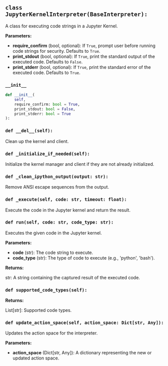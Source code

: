 <a id="camel.interpreters.ipython_interpreter"></a>

<a id="camel.interpreters.ipython_interpreter.JupyterKernelInterpreter"></a>

## `class JupyterKernelInterpreter(BaseInterpreter):`

A class for executing code strings in a Jupyter Kernel.

**Parameters:**

- **require_confirm** (bool, optional): If `True`, prompt user before running code strings for security. Defaults to `True`.
- **print_stdout** (bool, optional): If `True`, print the standard output of the executed code. Defaults to `False`.
- **print_stderr** (bool, optional): If `True`, print the standard error of the executed code. Defaults to `True`.

<a id="camel.interpreters.ipython_interpreter.JupyterKernelInterpreter.__init__"></a>

### `__init__`

```python
def __init__(
    self,
    require_confirm: bool = True,
    print_stdout: bool = False,
    print_stderr: bool = True
):
```

<a id="camel.interpreters.ipython_interpreter.JupyterKernelInterpreter.__del__"></a>

### `def __del__(self):`

Clean up the kernel and client.

<a id="camel.interpreters.ipython_interpreter.JupyterKernelInterpreter._initialize_if_needed"></a>

### `def _initialize_if_needed(self):`

Initialize the kernel manager and client if they are not already
initialized.

<a id="camel.interpreters.ipython_interpreter.JupyterKernelInterpreter._clean_ipython_output"></a>

### `def _clean_ipython_output(output: str):`

Remove ANSI escape sequences from the output.

<a id="camel.interpreters.ipython_interpreter.JupyterKernelInterpreter._execute"></a>

### `def _execute(self, code: str, timeout: float):`

Execute the code in the Jupyter kernel and return the result.

<a id="camel.interpreters.ipython_interpreter.JupyterKernelInterpreter.run"></a>

### `def run(self, code: str, code_type: str):`

Executes the given code in the Jupyter kernel.

**Parameters:**

- **code** (str): The code string to execute.
- **code_type** (str): The type of code to execute (e.g., 'python', 'bash').

**Returns:**

  str: A string containing the captured result of the
executed code.

<a id="camel.interpreters.ipython_interpreter.JupyterKernelInterpreter.supported_code_types"></a>

### `def supported_code_types(self):`

**Returns:**

  List[str]: Supported code types.

<a id="camel.interpreters.ipython_interpreter.JupyterKernelInterpreter.update_action_space"></a>

### `def update_action_space(self, action_space: Dict[str, Any]):`

Updates the action space for the interpreter.

**Parameters:**

- **action_space** (Dict[str, Any]): A dictionary representing the new or updated action space.
